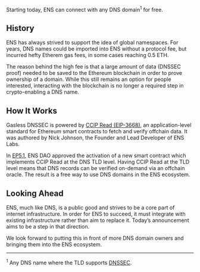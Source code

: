 Starting today, ENS can connect with any DNS domain<sup>1</sup> for free.

## History

ENS has always strived to support the idea of global namespaces. For years, DNS names could be imported into ENS without a protocol fee, but incurred hefty Etherem gas fees, in some cases reaching 0.5 ETH.

The reason behind the high fee is that a large amount of data (DNSSEC proof) needed to be saved to the Ethereum blockchain in order to prove ownership of a domain. While this still remains an option for people interested, interacting with the blockchain is no longer a required step in crypto-enabling a DNS name.

## How It Works

Gasless DNSSEC is powered by [CCIP Read (EIP-3668)](https://eips.ethereum.org/EIPS/eip-3668), an application-level standard for Ethereum smart contracts to fetch and verify offchain data. It was authored by Nick Johnson, the Founder and Lead Developer of ENS Labs.

In [EP5.1](https://www.tally.xyz/gov/ens/proposal/4208408830555077285685632645423534041634535116286721240943655761928631543220), ENS DAO approved the activation of a new smart contract which implements CCIP Read at the DNS TLD level. Having CCIP Read at the TLD level means that DNS records can be verified on-demand via an offchain oracle. The result is a free way to use DNS domains in the ENS ecosystem.

## Looking Ahead

ENS, much like DNS, is a public good and strives to be a core part of internet infrastructure. In order for ENS to succeed, it must integrate with existing infrastructure rather than aim to replace it. Today’s announcement aims to be a step in that direction.

We look forward to putting this in front of more DNS domain owners and bringing them into the ENS ecosystem.

---

<sup>1</sup> Any DNS name where the TLD supports [DNSSEC](https://www.icann.org/resources/pages/dnssec-what-is-it-why-important-2019-03-05-en).
